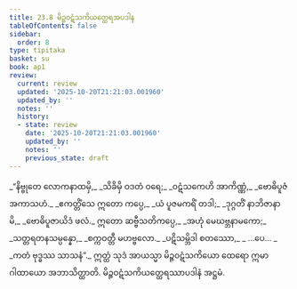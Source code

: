 ```yaml
---
title: 23.8 မိဉ္ဇဝဋံသကိယတ္ထေရအပဒါန
tableOfContents: false
sidebar:
  order: 8
type: tipitaka
basket: su
book: ap1
review:
  current: review
  updated: '2025-10-20T21:21:03.001960'
  updated_by: ''
  notes: ''
  history:
  - state: review
    date: '2025-10-20T21:21:03.001960'
    updated_by: ''
    notes: ''
    previous_state: draft
---
```



<DynamicBreadcrumb />


<ReviewStatus review={frontmatter.review} showDetails={true} />

<HypothesisAnnotation frontmatter={frontmatter} />

<Division number="39" book="ap1" e="ch" v="20" p="243">

<Paragraph number="2951" type="verses" book="ap1">
_“နိဗ္ဗုတေ လောကနာထမှိ,_  
_သိခိမှိ ဝဒတံ ဝရေ;_  
_ဝဋံသကေဟိ အာကိဏ္ဏံ,_  
_ဗောဓိပူဇံ အကာသဟံ._  

</Paragraph>

</Division>
<Division number="40" book="ap1" e="ch" v="20" p="243">

<Paragraph number="2952" type="verses" book="ap1">
_ဧကတ္တိံသေ ဣတော ကပ္ပေ,_  
_ယံ ပူဇမကရိံ တဒါ;_  
_ဒုဂ္ဂတိံ နာဘိဇာနာမိ,_  
_ဗောဓိပူဇာယိဒံ ဖလံ._  

</Paragraph>

</Division>
<Division number="41" book="ap1" e="ch" v="20" p="243">

<Paragraph number="2953" type="verses" book="ap1">
ဣတော ဆဗ္ဗီသတိကပ္ပေ,_  
_အဟုံ မေဃဗ္ဘနာမကော;_  
_သတ္တရတနသမ္ပန္နော,_  
_စက္ကဝတ္တီ မဟဗ္ဗလော._  

</Paragraph>

</Division>
<Division number="42" book="ap1" e="ch" v="20" p="243">

<Paragraph number="2954" type="verses" book="ap1">
_ပဋိသမ္ဘိဒါ စတဿော,_  
_ …ပေ… _  
_ကတံ ဗုဒ္ဓဿ သာသနံ”._  

</Paragraph>

<Paragraph number="2955" book="ap1">
ဣတ္ထံ သုဒံ အာယသ္မာ မိဉ္ဇဝဋံသကိယော ထေရော ဣမာ ဂါထာယော အဘာသိတ္ထာတိ.

</Paragraph>
</Division>

<Paragraph number="2956" type="center" book="ap1">
မိဉ္ဇဝဋံသကိယတ္ထေရဿာပဒါနံ အဋ္ဌမံ.
</Paragraph>